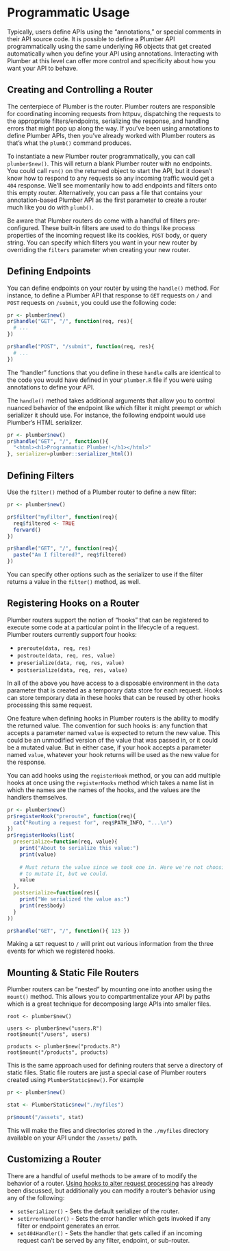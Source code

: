 
# Programmatic Usage {#programmatic-usage}

Typically, users define APIs using the "annotations," or special comments in their API source code. It is possible to define a Plumber API programmatically using the same underlying R6 objects that get created automatically when you define your API using annotations. Interacting with Plumber at this level can offer more control and specificity about how you want your API to behave.

## Creating and Controlling a Router

The centerpiece of Plumber is the router. Plumber routers are responsible for coordinating incoming requests from httpuv, dispatching the requests to the appropriate filters/endpoints, serializing the response, and handling errors that might pop up along the way. If you've been using annotations to define Plumber APIs, then you've already worked with Plumber routers  as that's what the `plumb()` command produces.

To instantiate a new Plumber router programmatically, you can call `plumber$new()`. This will return a blank Plumber router with no endpoints. You could call `run()` on the returned object to start the API, but it doesn't know how to respond to any requests so any incoming traffic would get a `404` response. We'll see momentarily how to add endpoints and filters onto this empty router. Alternatively, you can pass a file that contains your annotation-based Plumber API as the first parameter to create a router much like you do with `plumb()`.

Be aware that Plumber routers do come with a handful of filters pre-configured. These built-in filters are used to do things like process properties of the incoming request like its cookies, `POST` body, or query string. You can specify which filters you want in your new router by overriding the `filters` parameter when creating your new router.

## Defining Endpoints

You can define endpoints on your router by using the `handle()` method. For instance, to define a Plumber API that response to `GET` requests on `/` and `POST` requests on `/submit`, you could use the following code:

```r
pr <- plumber$new()
pr$handle("GET", "/", function(req, res){
  # ...
})

pr$handle("POST", "/submit", function(req, res){
  # ...
})
```

The "handler" functions that you define in these `handle` calls are identical to the code you would have defined in your `plumber.R` file if you were using annotations to define your API.

The `handle()` method takes additional arguments that allow you to control nuanced behavior of the endpoint like which filter it might preempt or which serializer it should use. For instance, the following endpoint would use Plumber's HTML serializer.

```r
pr <- plumber$new()
pr$handle("GET", "/", function(){
  "<html><h1>Programmatic Plumber!</h1></html>"
}, serializer=plumber::serializer_html())
```

## Defining Filters

Use the `filter()` method of a Plumber router to define a new filter:

```r
pr <- plumber$new()

pr$filter("myFilter", function(req){
  req$filtered <- TRUE
  forward()
})

pr$handle("GET", "/", function(req){
  paste("Am I filtered?", req$filtered)
})
```

You can specify other options such as the serializer to use if the filter returns a value in the `filter()` method, as well.

## Registering Hooks on a Router {#router-hooks}

Plumber routers support the notion of "hooks" that can be registered to execute some code at a particular point in the lifecycle of a request. Plumber routers currently support four hooks:

 - `preroute(data, req, res)`
 - `postroute(data, req, res, value)`
 - `preserialize(data, req, res, value)`
 - `postserialize(data, req, res, value)`
 
 In all of the above you have access to a disposable environment in the `data` parameter that is created as a temporary data store for each request. Hooks can store temporary data in these hooks that can be reused by other hooks processing this same request.

One feature when defining hooks in Plumber routers is the ability to modify the returned value. The convention for such hooks is: any function that accepts a parameter named `value` is expected to return the new value. This could be an unmodified version of the value that was passed in, or it could be a mutated value. But in either case, if your hook accepts a parameter named `value`, whatever your hook returns will be used as the new value for the response.

You can add hooks using the `registerHook` method, or you can add multiple hooks at once using the `registerHooks` method which takes a name list in which the names are the names of the hooks, and the values are the handlers themselves.

```r
pr <- plumber$new()
pr$registerHook("preroute", function(req){
  cat("Routing a request for", req$PATH_INFO, "...\n")
})
pr$registerHooks(list(
  preserialize=function(req, value){
    print("About to serialize this value:")
    print(value)
    
    # Must return the value since we took one in. Here we're not choosing
    # to mutate it, but we could.
    value
  },
  postserialize=function(res){
    print("We serialized the value as:")
    print(res$body)
  }
))

pr$handle("GET", "/", function(){ 123 })
```

Making a `GET` request to `/` will print out various information from the three events for which we registered hooks.

## Mounting & Static File Routers {#mount-static}

Plumber routers can be "nested" by mounting one into another using the `mount()` method. This allows you to compartmentalize your API by paths which is a great technique for decomposing large APIs into smaller files.

```
root <- plumber$new()

users <- plumber$new("users.R")
root$mount("/users", users)

products <- plumber$new("products.R")
root$mount("/products", products)
```

This is the same approach used for defining routers that serve a directory of static files. Static file routers are just a special case of Plumber routers created using `PlumberStatic$new()`. For example

```r
pr <- plumber$new()

stat <- PlumberStatic$new("./myfiles")

pr$mount("/assets", stat)
```

This will make the files and directories stored in the `./myfiles` directory available on your API under the `/assets/` path.

## Customizing a Router {#customize-router}

There are a handful of useful methods to be aware of to modify the behavior of a router. [Using hooks to alter request processing](#router-hooks) has already been discussed, but additionally you can modify a router's behavior using any of the following:

 - `setSerializer()` - Sets the default serializer of the router.
 - `setErrorHandler()` - Sets the error handler which gets invoked if any filter or endpoint generates an error.
 - `set404Handler()` - Sets the handler that gets called if an incoming request can't be served by any filter, endpoint, or sub-router.
